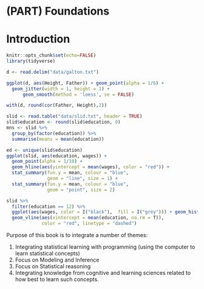 # (PART) Foundations {-}

# Introduction

```r
knitr::opts_chunk$set(echo=FALSE)
library(tidyverse)
```

```r
d <- read.delim("data/galton.txt")
```


```r
ggplot(d, aes(Height, Father)) + geom_point(alpha = 1/6) + 
  geom_jitter(width = 1, height = 1) +
      geom_smooth(method = 'loess', se = FALSE)
```

```r
with(d, round(cor(Father, Height),2))
```



```r
slid <- read.table("data/slid.txt", header = TRUE)
slid$education <- round(slid$education, 0)
mns <- slid %>% 
  group_by(factor(education)) %>%
  summarise(means = mean(education))
```

```r
ed <- unique(slid$education)
ggplot(slid, aes(education, wages)) + 
  geom_point(alpha = 1/10) +
  geom_hline(aes(yintercept = mean(wages), color = "red")) +
  stat_summary(fun.y = mean, colour = "blue", 
               geom = "line", size = 1) +
  stat_summary(fun.y = mean, colour = "blue",
               geom = "point", size = 2)
```



```r
slid %>% 
  filter(education == 12) %>% 
  ggplot(aes(wages, color = I("black"),  fill = I("grey"))) + geom_histogram(bins = 40) + 
  geom_vline(aes(xintercept = mean(education, na.rm = T)), 
             color = "red", linetype = "dashed")
```


Purpose of this book is to integrate a number of themes:

1. Integrating statistical learning with programming (using the computer to learn statistical concepts)
2. Focus on Modeling and Inference
3. Focus on Statistical reasoning
4. Integrating knowledge from cognitive and learning sciences related to how best to learn such concepts.

